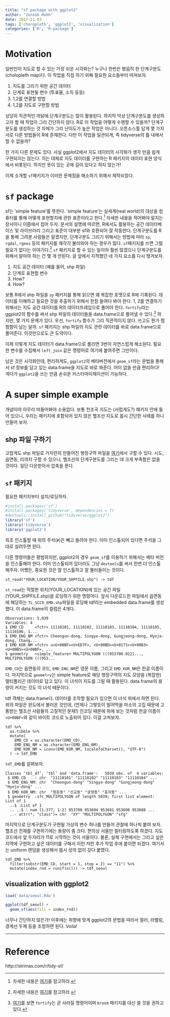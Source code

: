 ```yaml
---
title: "sf package with ggplot2"
author: "Junsok Huhh"
date: 2017-11-03
tags: ['choropleth', 'ggplot2', 'visualization']
categories: ['R', 'R-package'] 
---
```


# Motivation 

일반인이 지도로 할 수 있는 가장 쉬운 시각화는? 누구나 한번은 봤음직 한 단계구분도(cholopleth map)다. 이 작업을 직접 하기 위해 필요한 요소들부터 따져보자. 

  1. 지도를 그리기 위한 공간 데이터
  2. 단계로 표현될 변수 (투표율, 소득 등등)
  3. 1,2를 연결할 방법 
  4. 1,2를 지도로 구현할 방법 
  
상당히 직관적인 까닭에 단계구분도는 많이 활용된다. 하지막 막상 단계구분도를 생성하고자 할 때 작업이 그리 간단하지 않다. R로 이 작업을 어떻게 수행할 수 있을까? 단계구분도를 생성하는 것 자체가 그리 난이도가 높은 작업은 아니다. 오픈소스툴 답게 몇 가지 서로 다른 방법들이 R에 존재한다. 다만 이 작업을 일관되게, 즉 tidyverse의 틀 내에서 할 수 없을까? 

한 가지 다른 문제도 있다. 사실 ggplot2에서 지도 데이터의 시각화가 생각 만큼 쉽게 구현되지는 않는다. 이는 대체로 지도 데이터를 구현하는 R 패키지의 데이터 표현 양식에서 비롯된다. 하지만 뜻이 있는 곳에 길이 있다고 하지 않는가!  

이제 소개할 `sf`패키지가 이러한 문제점을 해소하기 위해서 제작되었다. 

# `sf` package 

sf는 'simple feature'를 뜻한다. 'simple feature'는 실세계(real world)의 대상을 컴퓨터를 통해 어떻게 표현할지에 관한 표준이라고 한다.[^sf] 자세한 내용을 적어봐야 밑지는 장사이니 이쯤에서 접어 두자. 문서의 설명에 따르면, R에서도 활용하는 공간 데이터베이스 및 라이브러리 그리고 표준이 대부분 sf와 호환되어 잘 작동한다. 단계구분도를 R을 통해 그려본 사람들은 알겠지만, 단계구분도 그리기 위해서는 방법에 따라 `sp`, `rgdal`, `rgeos` 등의 패키지를 제각각 불러와야 하는 경우가 많다. `sf`패키지를 쓰면 그럴 필요가 없다는 이야기다.[^sf_package] 
`sf` 패키지로 할 수 있는 일이야 훨씬 많겠으나 단계구분도를 위해서 알아야 하는 건 몇 개 안된다. 글 앞에서 지적했던 네 가지 요소를 다시 챙겨보자. 

  1. 지도 공간 데이터 (예를 들어, shp 파일) 
  2. 단계로 표현할 변수 
  3. How? 
  4. How? 
  
보통 R에서 shp 파일을 `sp` 패키지를 통해 읽으면 꽤 복잡한 포맷으로 R에 기록된다. 데이터를 이해하고 필요한 것을 추출하기 위해서 한참 들여다 봐야 한다. 1, 2를 연결하기 위해서는 지도 공간 데이터를 R의 데이터프레임으로 풀어야 한다. `fortify`라는 ggplot2의 함수를 써서 shp 파일의 데이터들을 data.frame으로 풀어낼 수 있다.[^fortify] 하지만, 몇 가지 문제가 있다. 우선, `fortify` 함수가 그리 직관적이지 않다. 쓰고도 뭔가 찜찜함이 남는 달까. `sf` 패키지는 shp 파일의 지도 관련 데이터를 바로 data.frame으로 풀어준다. 이것만으로도 큰 도약이다. 

이제 이렇게 지도 데이터가 data.frame으로 풀리면 3번이 자연스럽게 해소된다. 필요한 변수를 수집해서 `left_join` 같은 명령어로 여기에 붙여주면 그만이다. 

남은 것은 시각화인데, 편리하게도, `ggplot2`의 베타버전에서 `geom_sf`라는 문법을 통해서 sf 정보를 담고 있는 data.frame을 지도로 바로 쏴준다. 어이 없을 만큼 편리하다! 게다가 `ggplot2`을 쓰는 만큼 손쉬운 커스터마이제이션이 가능하다. 

# A super simple example 

개념이야 아무리 떠들어봐야 소용없다. 보통 천조국 지도는 (서럽게도?) 패키지 안에 들어 있으니, 우리는 패키지에 포함되어 있지 않은 헬조선 지도로 몹시 간단한 사례를 하나 만들어 보자. 

## shp 파일 구하기 

고맙게도 shp 파일로 가지런히 만들어진 행정구역 파일을 [여기](http://www.gisdeveloper.co.kr/?p=2332)에서 구할 수 있다. 시도, 읍면동, 리까지 구할 수 있으니, 헬조선의 단계구분도를 그리는 데 크게 부족함은 없을 것이다. 일단 다운받아서 압축을 푼다. 

## `sf` 패키지 

필요한 패키지부터 설치/로딩하자. 

```R
#install.packages('sf')
#install.packages('tidyverse', dependencies = T)
#devtools::install_github("tidyverse/ggplot2")
library('sf')
library('tidyverse')
library('ggplot2')
```

최초 인스톨할 때 위의 주석(`#`)은 빼고 돌려야 한다. 이미 인스톨되어 있다면 주석을 그대로 살려두면 된다. 

다른 명령어들은 평범하지만, ggplot2의 경우 `geom_sf`를 이용하기 위해서는 베타 버전을 인스톨해야 한다. 이미 인스톨되어 있더라도 그냥 `devtools`를 써서 한번 더 인스톨 해주자. 어쨌든, 중요한 것은 잘 인스톨하고 잘 불러들이는 것이다. 

```{}
st_read("YOUR_LOCATION/YOUR_SHPFILE.shp") -> tdf 
```

`st_read`는 적절한 위치(YOUR_LOCATION)에 있는 공간 파일(YOUR_SHPFILE.shp)을 로딩하기 위한 명령어다. 앞서 다운로드한 파일에서 읍면동에 해당하는 `TL_SCCO_EMD.shp`파일을 로딩해 tdf라는 embedded data.frame를 생성했다. 이 data.frame의 컬럼은 4개다. 

```{}
Observations: 5,039
Variables: 4
$ EMD_CD     <fctr> 11110101, 11110102, 11110103, 11110104, 11110105, 11110106, 1...
$ EMD_ENG_NM <fctr> Cheongun-dong, Singyo-dong, Gungjeong-dong, Hyoja-dong, Chang...
$ EMD_KOR_NM <fctr> u<U+00BF><U+ED7F>, <U+00BD><U+0171><U+00B3><U+00B5><U+00BF>, ...
$ geometry   <simple_feature> MULTIPOLYGON (((953700.0221..., MULTIPOLYGON (((953...
```

`EMD_CD`는 읍면동의 코드, `EMD_ENG_NM`은 영문 이름, 그리고 `EMD_KOR_NM`은 한글 이름이다. 마지막으로 `geometry`는 simple feature로 해당 행정구역의 지도 모양을 (복잡한) 멀티폴리곤 데이터로 담고 있다. 이 녀석이 지도를 그릴 때 활용된다. data.frame의 용량이 커지는 것도 이 녀석 때문이다. 

tdf 객체는 data.frame다. 데이터를 조작할 필요가 있으면 이 녀석 위에서 하면 된다. 위의 파일은 윈도에서 불러온 것인데, (언제나 그렇듯이 빌어먹을 마소의 고집 때문에 고통받는 헬조선 사람들의 고질적인 문제!) 인코딩 때문에 위에 보는 것처럼 한글 이름이 `<U+00BF>`와 같이 바이트 코드로 노출되어 있다. 이걸 고쳐보자. 

```{}
tdf %>% 
  as.tibble %>%
  mutate( 
    EMD_CD = as.character(EMD_CD), 
    EMD_ENG_NM = as.character(EMD_ENG_NM),
    EMD_KOR_NM = iconv(EMD_KOR_NM, localeToCharset(), "UTF-8")
  ) -> tdf_EMD
```

`tdf_EMD`를 살펴보자. 

```{}
Classes ‘tbl_df’, ‘tbl’ and 'data.frame':	5039 obs. of  4 variables:
 $ EMD_CD    : chr  "11110101" "11110102" "11110103" "11110104" ...
 $ EMD_ENG_NM: chr  "Cheongun-dong" "Singyo-dong" "Gungjeong-dong" "Hyoja-dong" ...
 $ EMD_KOR_NM: chr  "청운동" "신교동" "궁정동" "효자동" ...
 $ geometry  :sfc_MULTIPOLYGON of length 5039; first list element: List of 1
  ..$ :List of 1
  .. ..$ : num [1:377, 1:2] 953700 953694 953691 953690 953688 ...
  ..- attr(*, "class")= chr  "XY" "MULTIPOLYGON" "sfg"
```

마지막으로 단계구분도가 구현될 가상의 변수 하나를 만들어 관찰에 하나씩 붙여 보자. 헬조선 전체를 구현하기에는 용량이 좀 크다. 편의상 서울만 필터링하도록 하겠다. 지도 코드에서 앞 두자리가 $11$로 시작하는 것이 서울이다. 물론, 실제 구현에서는 그리고 싶은 지역에 구현하고 싶은 데이터를 구해서 이런 저런 추가 작업 후에 붙이면 되겠다. 여기서는 uniform 랜덤을 생성해서 몹시 성의 없이 갖다 붙였다.

```{}
tdf_EMD %>% 
  filter(substr(EMD_CD, start = 1, stop = 2) == "11") %>% 
  mutate(index_rnd = runif(n())) -> tdf_seoul 
```

## visualization with ggplot2 

```r
load('data/seoul.Rda')
```

```r
ggplot(tdf_seoul) + 
  geom_sf(aes(fill = index_rnd))
```

너무나 간단하지 않은가! 이후에는 취향에 맞게 ggplot2의 문법을 따라서 컬러, 라벨링, 경계선 두께 등을 조정하면 된다. Voila!

-----

# Reference 

http://strimas.com/r/tidy-sf/


[^sf]: 자세한 내용은 [여기](https://en.wikipedia.org/wiki/Simple_Features)를 참고하라. 

[^sf_package]: 자세한 내용은 [여기](https://cran.r-project.org/web/packages/sf/vignettes/sf1.html)를 참고하라.

[^fortify]: [여기](https://www.rdocumentation.org/packages/ggplot2/versions/2.2.1/topics/fortify)를 보면  `fortify`는 곧 사라질 명령어이며 `broom` 패키지를 대신 쓸 것을 권하고 있다. 